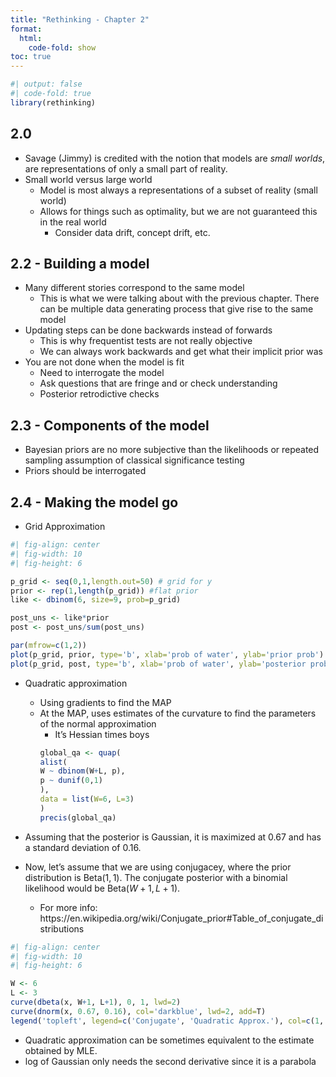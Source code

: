 ```yaml
---
title: "Rethinking - Chapter 2"
format: 
  html:
    code-fold: show
toc: true
---
```

```r
#| output: false
#| code-fold: true
library(rethinking)
```


## 2.0
- Savage (Jimmy) is credited with the notion that models are *small worlds*, are representations of only a small part of reality.
- Small world versus large world
  - Model is most always a representations of a subset of reality (small world)
  - Allows for things such as optimality, but we are not guaranteed this in the real world
    - Consider data drift, concept drift, etc.

## 2.2 - Building a model
- Many different stories correspond to the same model
  - This is what we were talking about with the previous chapter. There can be multiple data generating process that give rise to the same model
- Updating steps can be done backwards instead of forwards
  - This is why frequentist tests are not really objective
  - We can always work backwards and get what their implicit prior was
- You are not done when the model is fit
  - Need to interrogate the model
  - Ask questions that are fringe and or check understanding
  - Posterior retrodictive checks

## 2.3 - Components of the model
- Bayesian priors are no more subjective than the likelihoods or repeated sampling assumption of classical significance testing
- Priors should be interrogated

## 2.4 - Making the model go
- Grid Approximation
```r
#| fig-align: center
#| fig-width: 10
#| fig-height: 6

p_grid <- seq(0,1,length.out=50) # grid for y
prior <- rep(1,length(p_grid)) #flat prior
like <- dbinom(6, size=9, prob=p_grid)

post_uns <- like*prior
post <- post_uns/sum(post_uns)

par(mfrow=c(1,2))
plot(p_grid, prior, type='b', xlab='prob of water', ylab='prior prob')
plot(p_grid, post, type='b', xlab='prob of water', ylab='posterior prob')
```

- Quadratic approximation
  - Using gradients to find the MAP
  - At the MAP, uses estimates of the curvature to find the parameters of the normal approximation
    - It's Hessian times boys
```r
global_qa <- quap(
  alist(
    W ~ dbinom(W+L, p),
    p ~ dunif(0,1)
  ),
  data = list(W=6, L=3)
)
precis(global_qa)
```
- Assuming that the posterior is Gaussian, it is maximized at 0.67 and has a standard deviation of 0.16.


- Now, let's assume that we are using conjugacey, where the prior distribution is $\text{Beta}(1,1)$. The conjugate posterior with a binomial likelihood would be $\text{Beta}(W+1, L+1)$.
  - For more info: https://en.wikipedia.org/wiki/Conjugate_prior#Table_of_conjugate_distributions

```r
#| fig-align: center
#| fig-width: 10
#| fig-height: 6

W <- 6
L <- 3
curve(dbeta(x, W+1, L+1), 0, 1, lwd=2)
curve(dnorm(x, 0.67, 0.16), col='darkblue', lwd=2, add=T)
legend('topleft', legend=c('Conjugate', 'Quadratic Approx.'), col=c(1, 'darkblue'), lwd=2)
```

- Quadratic approximation can be sometimes equivalent to the estimate obtained by MLE.
- log of Gaussian only needs the second derivative since it is a parabola



